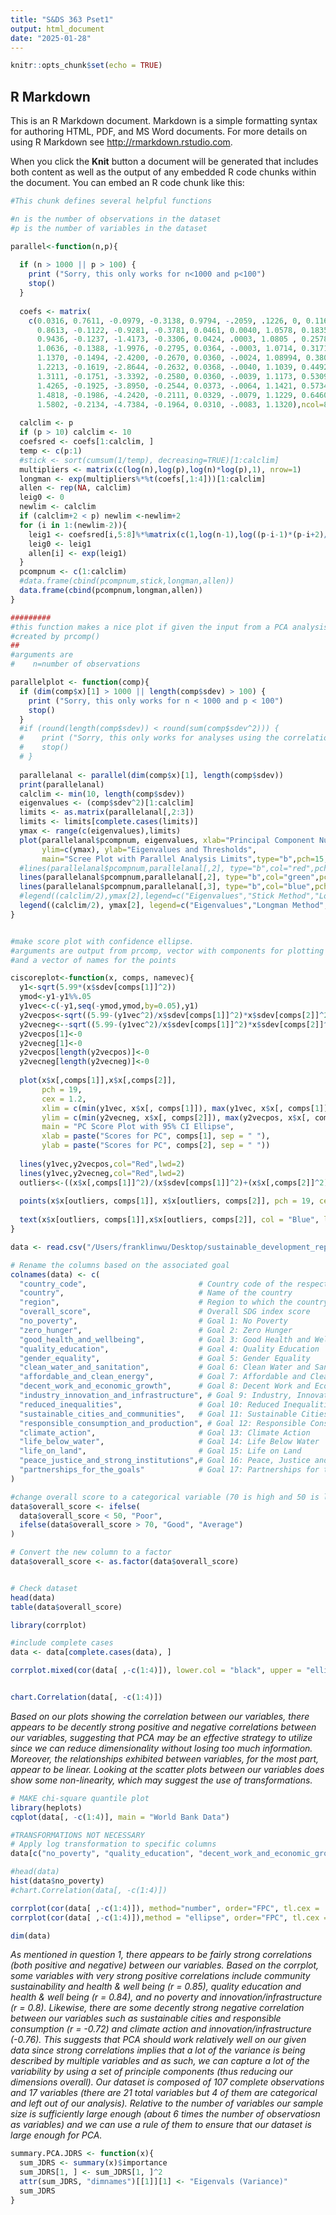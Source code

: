 ```yaml
---
title: "S&DS 363 Pset1"
output: html_document
date: "2025-01-28"
---
```


```r
knitr::opts_chunk$set(echo = TRUE)
```

## R Markdown

This is an R Markdown document. Markdown is a simple formatting syntax for authoring HTML, PDF, and MS Word documents. For more details on using R Markdown see <http://rmarkdown.rstudio.com>.

When you click the **Knit** button a document will be generated that includes both content as well as the output of any embedded R code chunks within the document. You can embed an R code chunk like this:

```r
#This chunk defines several helpful functions

#n is the number of observations in the dataset
#p is the number of variables in the dataset

parallel<-function(n,p){
  
  if (n > 1000 || p > 100) {
    print ("Sorry, this only works for n<1000 and p<100")
    stop()
  }
  
  coefs <- matrix(
    c(0.0316, 0.7611, -0.0979, -0.3138, 0.9794, -.2059, .1226, 0, 0.1162, 
      0.8613, -0.1122, -0.9281, -0.3781, 0.0461, 0.0040, 1.0578, 0.1835, 
      0.9436, -0.1237, -1.4173, -0.3306, 0.0424, .0003, 1.0805 , 0.2578, 
      1.0636, -0.1388, -1.9976, -0.2795, 0.0364, -.0003, 1.0714, 0.3171, 
      1.1370, -0.1494, -2.4200, -0.2670, 0.0360, -.0024, 1.08994, 0.3809, 
      1.2213, -0.1619, -2.8644, -0.2632, 0.0368, -.0040, 1.1039, 0.4492, 
      1.3111, -0.1751, -3.3392, -0.2580, 0.0360, -.0039, 1.1173, 0.5309, 
      1.4265, -0.1925, -3.8950, -0.2544, 0.0373, -.0064, 1.1421, 0.5734, 
      1.4818, -0.1986, -4.2420, -0.2111, 0.0329, -.0079, 1.1229, 0.6460, 
      1.5802, -0.2134, -4.7384, -0.1964, 0.0310, -.0083, 1.1320),ncol=8, byrow=TRUE)
  
  calclim <- p
  if (p > 10) calclim <- 10
  coefsred <- coefs[1:calclim, ]
  temp <- c(p:1)
  #stick <- sort(cumsum(1/temp), decreasing=TRUE)[1:calclim]
  multipliers <- matrix(c(log(n),log(p),log(n)*log(p),1), nrow=1)
  longman <- exp(multipliers%*%t(coefs[,1:4]))[1:calclim]
  allen <- rep(NA, calclim)
  leig0 <- 0
  newlim <- calclim
  if (calclim+2 < p) newlim <-newlim+2
  for (i in 1:(newlim-2)){
    leig1 <- coefsred[i,5:8]%*%matrix(c(1,log(n-1),log((p-i-1)*(p-i+2)/2), leig0))
    leig0 <- leig1
    allen[i] <- exp(leig1)
  }
  pcompnum <- c(1:calclim)
  #data.frame(cbind(pcompnum,stick,longman,allen))
  data.frame(cbind(pcompnum,longman,allen))  
}

#########
#this function makes a nice plot if given the input from a PCA analysis
#created by prcomp()
##
#arguments are
#    n=number of observations

parallelplot <- function(comp){
  if (dim(comp$x)[1] > 1000 || length(comp$sdev) > 100) {
    print ("Sorry, this only works for n < 1000 and p < 100")
    stop()
  }
  #if (round(length(comp$sdev)) < round(sum(comp$sdev^2))) {
  #    print ("Sorry, this only works for analyses using the correlation matrix")
  #    stop()
  # }
  
  parallelanal <- parallel(dim(comp$x)[1], length(comp$sdev))
  print(parallelanal)
  calclim <- min(10, length(comp$sdev))
  eigenvalues <- (comp$sdev^2)[1:calclim]
  limits <- as.matrix(parallelanal[,2:3])
  limits <- limits[complete.cases(limits)]
  ymax <- range(c(eigenvalues),limits)
  plot(parallelanal$pcompnum, eigenvalues, xlab="Principal Component Number",
       ylim=c(ymax), ylab="Eigenvalues and Thresholds",
       main="Scree Plot with Parallel Analysis Limits",type="b",pch=15,lwd=2, col="red")
  #lines(parallelanal$pcompnum,parallelanal[,2], type="b",col="red",pch=16,lwd=2)
  lines(parallelanal$pcompnum,parallelanal[,2], type="b",col="green",pch=17,lwd=2)
  lines(parallelanal$pcompnum,parallelanal[,3], type="b",col="blue",pch=18,lwd=2)
  #legend((calclim/2),ymax[2],legend=c("Eigenvalues","Stick Method","Longman Method","Allen Method"),  pch=c(15:18), col=c("black","red","green","blue"),lwd=2)
  legend((calclim/2), ymax[2], legend=c("Eigenvalues","Longman Method","Allen Method"),  pch = c(16:18), col= c("red","green","blue"), lwd=2)
}


#make score plot with confidence ellipse.
#arguments are output from prcomp, vector with components for plotting (usually c(1,2) or c(1,3)
#and a vector of names for the points

ciscoreplot<-function(x, comps, namevec){
  y1<-sqrt(5.99*(x$sdev[comps[1]]^2))
  ymod<-y1-y1%%.05
  y1vec<-c(-y1,seq(-ymod,ymod,by=0.05),y1)
  y2vecpos<-sqrt((5.99-(y1vec^2)/x$sdev[comps[1]]^2)*x$sdev[comps[2]]^2)
  y2vecneg<--sqrt((5.99-(y1vec^2)/x$sdev[comps[1]]^2)*x$sdev[comps[2]]^2)
  y2vecpos[1]<-0
  y2vecneg[1]<-0
  y2vecpos[length(y2vecpos)]<-0
  y2vecneg[length(y2vecneg)]<-0
  
  plot(x$x[,comps[1]],x$x[,comps[2]], 
       pch = 19, 
       cex = 1.2,
       xlim = c(min(y1vec, x$x[, comps[1]]), max(y1vec, x$x[, comps[1]])),
       ylim = c(min(y2vecneg, x$x[, comps[2]]), max(y2vecpos, x$x[, comps[2]])),
       main = "PC Score Plot with 95% CI Ellipse", 
       xlab = paste("Scores for PC", comps[1], sep = " "), 
       ylab = paste("Scores for PC", comps[2], sep = " "))
  
  lines(y1vec,y2vecpos,col="Red",lwd=2)
  lines(y1vec,y2vecneg,col="Red",lwd=2)
  outliers<-((x$x[,comps[1]]^2)/(x$sdev[comps[1]]^2)+(x$x[,comps[2]]^2)/(x$sdev[comps[2]]^2))>5.99
  
  points(x$x[outliers, comps[1]], x$x[outliers, comps[2]], pch = 19, cex = 1.2, col = "Blue")
  
  text(x$x[outliers, comps[1]],x$x[outliers, comps[2]], col = "Blue", lab = namevec[outliers])
}


```



```r
data <- read.csv("/Users/franklinwu/Desktop/sustainable_development_report_2023.csv")

# Rename the columns based on the associated goal
colnames(data) <- c(
  "country_code",                         # Country code of the respective country
  "country",                              # Name of the country
  "region",                               # Region to which the country belongs
  "overall_score",                        # Overall SDG index score
  "no_poverty",                           # Goal 1: No Poverty
  "zero_hunger",                          # Goal 2: Zero Hunger
  "good_health_and_wellbeing",            # Goal 3: Good Health and Wellbeing
  "quality_education",                    # Goal 4: Quality Education
  "gender_equality",                      # Goal 5: Gender Equality
  "clean_water_and_sanitation",           # Goal 6: Clean Water and Sanitation
  "affordable_and_clean_energy",          # Goal 7: Affordable and Clean Energy
  "decent_work_and_economic_growth",      # Goal 8: Decent Work and Economic Growth
  "industry_innovation_and_infrastructure", # Goal 9: Industry, Innovation and Infrastructure
  "reduced_inequalities",                 # Goal 10: Reduced Inequalities
  "sustainable_cities_and_communities",   # Goal 11: Sustainable Cities and Communities
  "responsible_consumption_and_production", # Goal 12: Responsible Consumption and Production
  "climate_action",                       # Goal 13: Climate Action
  "life_below_water",                     # Goal 14: Life Below Water
  "life_on_land",                         # Goal 15: Life on Land
  "peace_justice_and_strong_institutions",# Goal 16: Peace, Justice and Strong Institutions
  "partnerships_for_the_goals"            # Goal 17: Partnerships for the Goals
)

#change overall score to a categorical variable (70 is high and 50 is low)
data$overall_score <- ifelse(
  data$overall_score < 50, "Poor",
  ifelse(data$overall_score > 70, "Good", "Average")
)

# Convert the new column to a factor
data$overall_score <- as.factor(data$overall_score)


# Check dataset
head(data)
table(data$overall_score)

```
```r
library(corrplot)

#include complete cases
data <- data[complete.cases(data), ]

corrplot.mixed(cor(data[ ,-c(1:4)]), lower.col = "black", upper = "ellipse", tl.col = "black", number.cex = .3, order = "hclust", tl.pos = "lt", tl.cex = .5)


chart.Correlation(data[, -c(1:4)])
```
*Based on our plots showing the correlation between our variables, there appears to be decently strong positive and negative correlations between our variables, suggesting that PCA may be an effective strategy to utilize since we can reduce dimensionality without losing too much information. Moreover, the relationships exhibited between variables, for the most part, appear to be linear. Looking at the scatter plots between our variables does show some non-linearity, which may suggest the use of transformations.*

```r
# MAKE chi-square quantile plot
library(heplots)
cqplot(data[, -c(1:4)], main = "World Bank Data")
```

```r
#TRANSFORMATIONS NOT NECESSARY
# Apply log transformation to specific columns 
data[c("no_poverty", "quality_education", "decent_work_and_economic_growth", "sustainable_cities_and_communities", "responsible_consumption_and_production", "climate_action")] <- lapply(data[c("no_poverty", "quality_education", "decent_work_and_economic_growth", "sustainable_cities_and_communities", "responsible_consumption_and_production", "climate_action")], log)

#head(data)
hist(data$no_poverty)
#chart.Correlation(data[, -c(1:4)])
```

```r
corrplot(cor(data[ ,-c(1:4)]), method="number", order="FPC", tl.cex = .5, number.cex = .3)
corrplot(cor(data[ ,-c(1:4)]),method = "ellipse", order="FPC", tl.cex = .5)

dim(data)
```
*As mentioned in question 1, there appears to be fairly strong correlations (both positive and negative) between our variables. Based on the corrplot, some variables with very strong positive correlations include community sustainability and health & well being (r = 0.85), quality education and health & well being (r = 0.84), and no poverty and innovation/infrastructure (r = 0.8). Likewise, there are some decently strong negative correlation between our variables such as sustainable cities and responsible consumption (r = -0.72) and climate action and innovation/infrastructure (-0.76). This suggests that PCA should work relatively well on our given data since strong correlations implies that a lot of the variance is being described by multiple variables and as such, we can capture a lot of the variability by using a set of principle components (thus reducing our dimensions overall). Our dataset is composed of 107 complete observations and 17 variables (there are 21 total variables but 4 of them are categorical and left out of our analysis). Relative to the number of variables our sample size is sufficiently large enough (about 6 times the number of observatiosn as variables) and we can use a rule of them to ensure that our dataset is large enough for PCA.*

```r
summary.PCA.JDRS <- function(x){
  sum_JDRS <- summary(x)$importance
  sum_JDRS[1, ] <- sum_JDRS[1, ]^2
  attr(sum_JDRS, "dimnames")[[1]][1] <- "Eigenvals (Variance)"
  sum_JDRS
}

```


